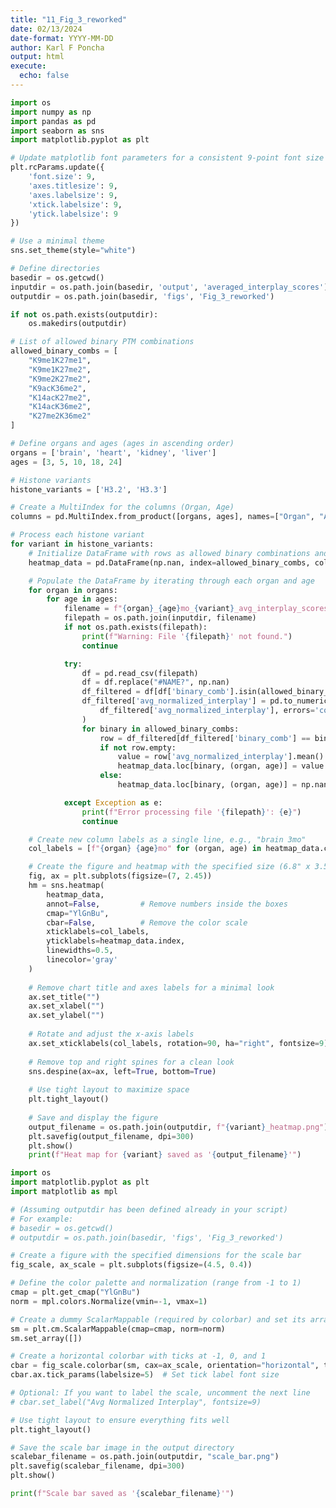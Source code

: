 ```yaml
---
title: "11_Fig_3_reworked"
date: 02/13/2024
date-format: YYYY-MM-DD
author: Karl F Poncha
output: html
execute:
  echo: false
---
```


```python
import os
import numpy as np
import pandas as pd
import seaborn as sns
import matplotlib.pyplot as plt

# Update matplotlib font parameters for a consistent 9-point font size
plt.rcParams.update({
    'font.size': 9,
    'axes.titlesize': 9,
    'axes.labelsize': 9,
    'xtick.labelsize': 9,
    'ytick.labelsize': 9
})

# Use a minimal theme
sns.set_theme(style="white")

# Define directories
basedir = os.getcwd()
inputdir = os.path.join(basedir, 'output', 'averaged_interplay_scores')
outputdir = os.path.join(basedir, 'figs', 'Fig_3_reworked')

if not os.path.exists(outputdir):
    os.makedirs(outputdir)

# List of allowed binary PTM combinations
allowed_binary_combs = [
    "K9me1K27me1",
    "K9me1K27me2",
    "K9me2K27me2",
    "K9acK36me2",
    "K14acK27me2",
    "K14acK36me2",
    "K27me2K36me2"
]

# Define organs and ages (ages in ascending order)
organs = ['brain', 'heart', 'kidney', 'liver']
ages = [3, 5, 10, 18, 24]

# Histone variants
histone_variants = ['H3.2', 'H3.3']

# Create a MultiIndex for the columns (Organ, Age)
columns = pd.MultiIndex.from_product([organs, ages], names=["Organ", "Age"])

# Process each histone variant
for variant in histone_variants:
    # Initialize DataFrame with rows as allowed binary combinations and columns as (Organ, Age)
    heatmap_data = pd.DataFrame(np.nan, index=allowed_binary_combs, columns=columns)

    # Populate the DataFrame by iterating through each organ and age
    for organ in organs:
        for age in ages:
            filename = f"{organ}_{age}mo_{variant}_avg_interplay_scores.csv"
            filepath = os.path.join(inputdir, filename)
            if not os.path.exists(filepath):
                print(f"Warning: File '{filepath}' not found.")
                continue

            try:
                df = pd.read_csv(filepath)
                df = df.replace("#NAME?", np.nan)
                df_filtered = df[df['binary_comb'].isin(allowed_binary_combs)]
                df_filtered['avg_normalized_interplay'] = pd.to_numeric(
                    df_filtered['avg_normalized_interplay'], errors='coerce'
                )
                for binary in allowed_binary_combs:
                    row = df_filtered[df_filtered['binary_comb'] == binary]
                    if not row.empty:
                        value = row['avg_normalized_interplay'].mean()
                        heatmap_data.loc[binary, (organ, age)] = value
                    else:
                        heatmap_data.loc[binary, (organ, age)] = np.nan

            except Exception as e:
                print(f"Error processing file '{filepath}': {e}")
                continue

    # Create new column labels as a single line, e.g., "brain 3mo"
    col_labels = [f"{organ} {age}mo" for (organ, age) in heatmap_data.columns]

    # Create the figure and heatmap with the specified size (6.8" x 3.5")
    fig, ax = plt.subplots(figsize=(7, 2.45))
    hm = sns.heatmap(
        heatmap_data,
        annot=False,         # Remove numbers inside the boxes
        cmap="YlGnBu",
        cbar=False,          # Remove the color scale
        xticklabels=col_labels,
        yticklabels=heatmap_data.index,
        linewidths=0.5,
        linecolor='gray'
    )
    
    # Remove chart title and axes labels for a minimal look
    ax.set_title("")
    ax.set_xlabel("")
    ax.set_ylabel("")
    
    # Rotate and adjust the x-axis labels
    ax.set_xticklabels(col_labels, rotation=90, ha="right", fontsize=9)
    
    # Remove top and right spines for a clean look
    sns.despine(ax=ax, left=True, bottom=True)
    
    # Use tight layout to maximize space
    plt.tight_layout()
    
    # Save and display the figure
    output_filename = os.path.join(outputdir, f"{variant}_heatmap.png")
    plt.savefig(output_filename, dpi=300)
    plt.show()
    print(f"Heat map for {variant} saved as '{output_filename}'")

```

```python
import os
import matplotlib.pyplot as plt
import matplotlib as mpl

# (Assuming outputdir has been defined already in your script)
# For example:
# basedir = os.getcwd()
# outputdir = os.path.join(basedir, 'figs', 'Fig_3_reworked')

# Create a figure with the specified dimensions for the scale bar
fig_scale, ax_scale = plt.subplots(figsize=(4.5, 0.4))

# Define the color palette and normalization (range from -1 to 1)
cmap = plt.get_cmap("YlGnBu")
norm = mpl.colors.Normalize(vmin=-1, vmax=1)

# Create a dummy ScalarMappable (required by colorbar) and set its array to empty
sm = plt.cm.ScalarMappable(cmap=cmap, norm=norm)
sm.set_array([])

# Create a horizontal colorbar with ticks at -1, 0, and 1
cbar = fig_scale.colorbar(sm, cax=ax_scale, orientation="horizontal", ticks=[-1, 0, 1])
cbar.ax.tick_params(labelsize=5)  # Set tick label font size

# Optional: If you want to label the scale, uncomment the next line
# cbar.set_label("Avg Normalized Interplay", fontsize=9)

# Use tight layout to ensure everything fits well
plt.tight_layout()

# Save the scale bar image in the output directory
scalebar_filename = os.path.join(outputdir, "scale_bar.png")
plt.savefig(scalebar_filename, dpi=300)
plt.show()

print(f"Scale bar saved as '{scalebar_filename}'")

```